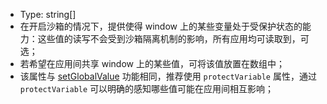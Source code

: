 


- Type: <Highlight> string[] </Highlight>
- 在开启沙箱的情况下，提供使得 window 上的某些变量处于受保护状态的能力：这些值的读写不会受到沙箱隔离机制的影响，所有应用均可读取到，可选；
- 若希望在应用间共享 window 上的某些值，可将该值放置在数组中；
- 该属性与 [setGlobalValue](/api/setGlobalObject) 功能相同，推荐使用 `protectVariable` 属性，通过 `protectVariable` 可以明确的感知哪些值可能在应用间相互影响；
